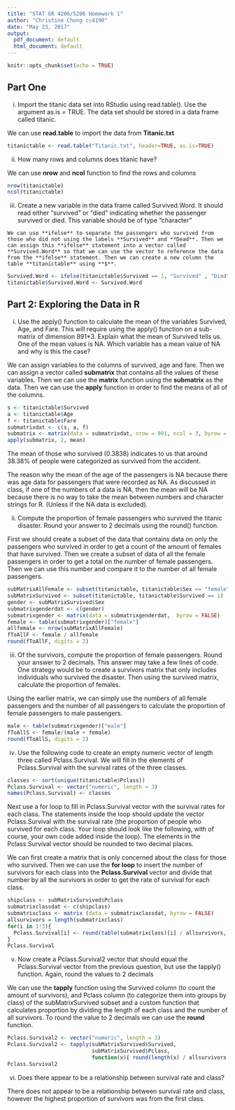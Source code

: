 ```yaml
---
title: "STAT GR 4206/5206 Homework 1"
author: "Christine Chong cc4190"
date: "May 23, 2017"
output:
  pdf_document: default
  html_document: default
---
```


```r
knitr::opts_chunk$set(echo = TRUE)
```

## Part One

  i. Import the titanic data set into RStudio using read.table(). Use the argument as.is = TRUE. The data set should be stored in a data frame called titanic.
  
  We can use **read.table** to import the data from **Titanic.txt**
  
```r
titanictable <- read.table("Titanic.txt", header=TRUE, as.is=TRUE)
```
  
  ii. How many rows and columns does titanic have?
  
  We can use **nrow** and **ncol** function to find the rows and columns
  
```r
nrow(titanictable)
ncol(titanictable)
```
  iii. Create a new variable in the data frame called Survived.Word. It should read either "survived" or "died" indicating whether the passenger survived or died. This variable should be of type "character"
  
    We can use **ifelse** to separate the passengers who survived from those who did not using the labels **Survived** and **Dead**. Then we can assign this **ifelse** statement into a vector called **Survived.Word** so that we can use the vector to reference the data from the **ifelse** statement. Then we can create a new column the table **titanictable** using **$**. 
    
```r
Survived.Word <- ifelse(titanictable$Survived == 1, "Survived" , "Died")
titanictable$Survived.Word <- Survived.Word
```

## Part 2: Exploring the Data in R
  i. Use the apply() function to calculate the mean of the variables Survived, Age, and Fare. This will require using the apply() function on a sub-matrix of dimension 891*3. Explain what the mean of Survived tells us. One of the mean values is NA. Which variable has a mean value of NA and why is this the case?
  
  We can assign variables to the columns of survived, age and fare. Then we can assign a vector called **submatrix** that contains all the values of these variables. Then we can use the **matrix** function using the **submatrix** as the data. Then we can use the **apply** function in order to find the means of all of the columns. 
  
```r
s <- titanictable$Survived
a <- titanictable$Age
f <- titanictable$Fare
submatrixdat <- c(s, a, f)
submatrix <- matrix(data = submatrixdat, nrow = 891, ncol = 3, byrow = FALSE)
apply(submatrix, 2, mean)
```
  The mean of those who survived (0.3838) indicates to us that around 38.38% of people were categorized as survived from the accident.
  
  The reason why the mean of the age of the passengers is NA because there was age data for passengers that were recorded as NA. As discussed in class, if one of the numbers of a data is NA, then the mean will be NA because there is no way to take the mean between numbers and character strings for R. (Unless if the NA data is excluded).
  
  ii. Compute the proportion of female passengers who survived the titanic disaster. Round your answer to 2 decimals using the round() function.
  
  First we should create a subset of the data that contains data on only the passengers who survived in order to get a count of the amount of females that have survived. Then we create a subset of data of all the female passengers in order to get a total on the number of female passengers. Then we can use this number and compare it to the number of all female passengers.

```r
subMatrixAllFemale <- subset(titanictable, titanictable$Sex == "female")
subMatrixSurvived <- subset(titanictable, titanictable$Survived == 1)
gender <- subMatrixSurvived$Sex
submatrixgenderdat <- c(gender)
submatrixgender <- matrix(data = submatrixgenderdat,  byrow = FALSE)
female <- table(submatrixgender)["female"]
allfemale <- nrow(subMatrixAllFemale)
fToAllF <- female / allfemale
round(fToAllF, digits = 2)
```
  

  iii. Of the survivors, compute the proportion of female passengers. Round your answer to 2 decimals. This answer may take a few lines of code. One strategy would be to create a survivors matrix that only includes individuals who survived the disaster. Then using the survived matrix, calculate the proportion of females.
  
  Using the earlier matrix, we can simply use the numbers of all female passengers and the number of all passengers to calculate the proportion of female passengers to male passengers.
  
```r
male <- table(submatrixgender)["male"]
fToAllS <- female/(male + female)
round(fToAllS, digits = 2)
```
 
  iv. Use the following code to create an empty numeric vector of length three called Pclass.Survival. We will fill in the elements of Pclass.Survival with the survival rates of the three classes.
  
```r
classes <- sort(unique(titanictable$Pclass))
Pclass.Survival <- vector("numeric", length = 3)
names(Pclass.Survival) <- classes
```
  
  Next use a for loop to fill in Pclass.Survival vector with the survival rates for each class. The statements inside the loop should update the vector Pclass.Survival with the survival rate (the proportion of people who survived for each class. Your loop should look like the following, with of course, your own code added inside the loop). The elements in the Pclass.Survival vector should be rounded to two decimal places.
  
  We can first create a matrix that is only concerned about the class for those who survived. Then we can use the **for loop** to insert the number of survivors for each class into the **Pclass.Survival** vector and divide that number by all the survivors in order to get the rate of survival for each class.
  
```r
shipclass <- subMatrixSurvived$Pclass
submatrixclassdat <- c(shipclass)
submatrixclass <- matrix (data = submatrixclassdat, byrow = FALSE)
allsurvivors = length(submatrixclass)
for(i in 1:3){
  Pclass.Survival[i] <- round(table(submatrixclass)[i] / allsurvivors, digits = 2)
}
Pclass.Survival
```
  
  v. Now create a Pclass.Survival2 vector that should equal the Pclass.Survival vector from the previous question, but use the tapply() function. Again, round the values to 2 decimals
  
  We can use the **tapply** function using the Survived column (to count the amount of survivors), and Pclass column (to categorize them into groups by class) of the subMatrixSurvived subset and a custom function that calculates proportion by dividing the length of each class and the number of all survivors. To round the value to 2 decimals we can use the **round** function.
```r
Pclass.Survival2 <- vector("numeric", length = 3)
Pclass.Survival2 <- tapply(subMatrixSurvived$Survived, 
                           subMatrixSurvived$Pclass, 
                           function(x){ round(length(x) / allsurvivors, digits =2 )})
Pclass.Survival2
```
vi. Does there appear to be a relationship between survival rate and class?
  
  There does not appear to be a relationship between survival rate and class, however the highest proportion of survivors was from the first class.
  